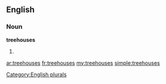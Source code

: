 {{also|tree houses}}
==English==

===Noun===
'''treehouses'''

# {{plural of|[[treehouse]]}}

[[Category:English plurals]]

[[ar:treehouses]]
[[fr:treehouses]]
[[my:treehouses]]
[[simple:treehouses]]